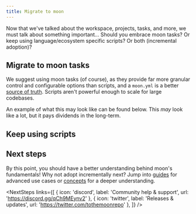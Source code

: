 ```yaml
---
title: Migrate to moon
---
```



Now that we've talked about the workspace, projects, tasks, and more, we must talk about something
important... Should you embrace moon tasks? Or keep using language/ecosystem specific scripts? Or
both (incremental adoption)?

## Migrate to moon tasks

We suggest using moon tasks (of course), as they provide far more granular control and configurable
options than scripts, and a `moon.yml` is a better
[source of truth](./faq#what-should-be-considered-the-source-of-truth). Scripts aren't powerful
enough to scale for large codebases.

An example of what this may look like can be found below. This _may_ look like a lot, but it pays
dividends in the long-term.


<LangPartials>
  <MigrateNode key="node" />
</LangPartials>

## Keep using scripts


<LangPartials>
  <ScriptsNode key="node" />
</LangPartials>

## Next steps

By this point, you should have a better understanding behind moon's fundamentals! Why not adopt
incrementally next? Jump into [guides](./guides/ci) for advanced use cases or [concepts](./concepts)
for a deeper understanding.

<NextSteps
  links={[
    { icon: 'discord', label: 'Community help & support', url: 'https://discord.gg/qCh9MEynv2' },
    { icon: 'twitter', label: 'Releases & updates', url: 'https://twitter.com/tothemoonrepo' },
  ]}
/>
